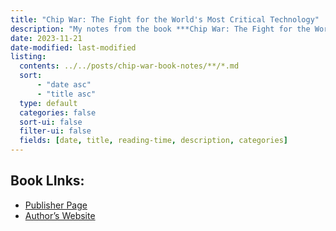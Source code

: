 ```yaml
---
title: "Chip War: The Fight for the World's Most Critical Technology"
description: "My notes from the book ***Chip War: The Fight for the World's Most Critical Technology*** by **Chris Miller**."
date: 2023-11-21
date-modified: last-modified
listing:
  contents: ../../posts/chip-war-book-notes/**/*.md
  sort: 
      - "date asc"
      - "title asc"
  type: default
  categories: false
  sort-ui: false
  filter-ui: false
  fields: [date, title, reading-time, description, categories]
---
```


::: {.callout-note}
## Book LInks:
* [Publisher Page](https://www.simonandschuster.com/books/Chip-War/Chris-Miller/9781982172008)
* [Author's Website](https://www.christophermiller.net/)
:::